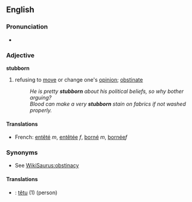 ==English==
===Pronunciation===
*{{audio|en-us-stubborn.ogg|Audio (US)}}

===Adjective===
'''stubborn'''
#refusing to [[move]] or change one's [[opinion]]; [[obstinate]]
#:''He is pretty '''stubborn''' about his political beliefs, so why bother arguing?''
#:''Blood can make a very '''stubborn''' stain on fabrics if not washed properly.''

====Translations====
*French: [[entêté]] ''m'', [[entêtée]] ''f'', [[borné]] ''m'', [[bornée]]''f''

===Synonyms===
*See [[WikiSaurus:obstinacy]]

====Translations====
*{{fr}}: [[têtu]] (1) (person)